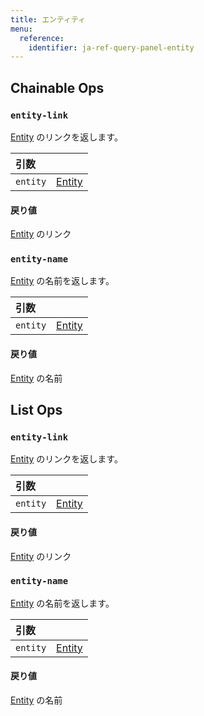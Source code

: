 ```yaml
---
title: エンティティ
menu:
  reference:
    identifier: ja-ref-query-panel-entity
---
```


## Chainable Ops
<h3 id="entity-link"><code>entity-link</code></h3>

[Entity](/ja/ref/query-panel/entity/) のリンクを返します。

| 引数 |  |
| :--- | :--- |
| `entity` | [Entity](/ja/ref/query-panel/entity/) |

#### 戻り値
[Entity](/ja/ref/query-panel/entity/) のリンク

<h3 id="entity-name"><code>entity-name</code></h3>

[Entity](/ja/ref/query-panel/entity/) の名前を返します。

| 引数 |  |
| :--- | :--- |
| `entity` | [Entity](/ja/ref/query-panel/entity/) |

#### 戻り値
[Entity](/ja/ref/query-panel/entity/) の名前


## List Ops
<h3 id="entity-link"><code>entity-link</code></h3>

[Entity](/ja/ref/query-panel/entity/) のリンクを返します。

| 引数 |  |
| :--- | :--- |
| `entity` | [Entity](/ja/ref/query-panel/entity/) |

#### 戻り値
[Entity](/ja/ref/query-panel/entity/) のリンク

<h3 id="entity-name"><code>entity-name</code></h3>

[Entity](/ja/ref/query-panel/entity/) の名前を返します。

| 引数 |  |
| :--- | :--- |
| `entity` | [Entity](/ja/ref/query-panel/entity/) |

#### 戻り値
[Entity](/ja/ref/query-panel/entity/) の名前